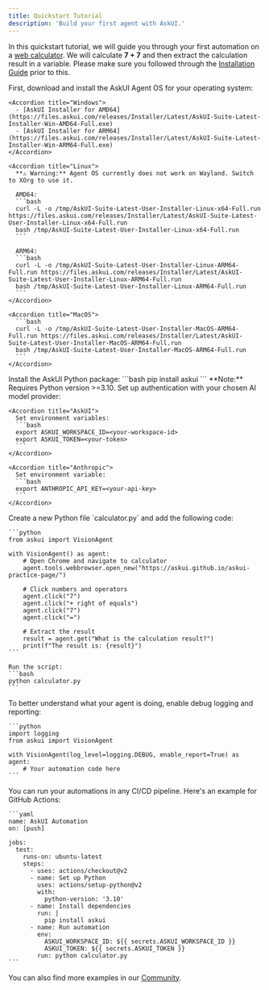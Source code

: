 ```yaml
---
title: Quickstart Tutorial
description: 'Build your first agent with AskUI.'
---
```


In this quickstart tutorial, we will guide you through your first automation on a [web calculator](https://askui.github.io/askui-practice-page/). We will calculate **7 + 7** and then extract the calculation result in a variable.
Please make sure you followed through the [Installation Guide](/introduction/02-getting-started/02-installation-guide) prior to this.

<Steps>
  <Step title="Install AskUI Agent OS">
    First, download and install the AskUI Agent OS for your operating system:

    <Accordion title="Windows">
      - [AskUI Installer for AMD64](https://files.askui.com/releases/Installer/Latest/AskUI-Suite-Latest-Installer-Win-AMD64-Full.exe)
      - [AskUI Installer for ARM64](https://files.askui.com/releases/Installer/Latest/AskUI-Suite-Latest-Installer-Win-ARM64-Full.exe)
    </Accordion>

    <Accordion title="Linux">
      **⚠️ Warning:** Agent OS currently does not work on Wayland. Switch to XOrg to use it.

      AMD64:
      ```bash
      curl -L -o /tmp/AskUI-Suite-Latest-User-Installer-Linux-x64-Full.run https://files.askui.com/releases/Installer/Latest/AskUI-Suite-Latest-User-Installer-Linux-x64-Full.run
      bash /tmp/AskUI-Suite-Latest-User-Installer-Linux-x64-Full.run
      ```

      ARM64:
      ```bash
      curl -L -o /tmp/AskUI-Suite-Latest-User-Installer-Linux-ARM64-Full.run https://files.askui.com/releases/Installer/Latest/AskUI-Suite-Latest-User-Installer-Linux-ARM64-Full.run
      bash /tmp/AskUI-Suite-Latest-User-Installer-Linux-ARM64-Full.run
      ```
    </Accordion>

    <Accordion title="MacOS">
      ```bash
      curl -L -o /tmp/AskUI-Suite-Latest-User-Installer-MacOS-ARM64-Full.run https://files.askui.com/releases/Installer/Latest/AskUI-Suite-Latest-User-Installer-MacOS-ARM64-Full.run
      bash /tmp/AskUI-Suite-Latest-User-Installer-MacOS-ARM64-Full.run
      ```
    </Accordion>
  </Step>

  <Step title="Install Python Package">
    Install the AskUI Python package:
    ```bash
    pip install askui
    ```
    **Note:** Requires Python version >=3.10.
  </Step>

  <Step title="Set Up Authentication">
    Set up authentication with your chosen AI model provider:

    <Accordion title="AskUI">
      Set environment variables:
      ```bash
      export ASKUI_WORKSPACE_ID=<your-workspace-id>
      export ASKUI_TOKEN=<your-token>
      ```
    </Accordion>

    <Accordion title="Anthropic">
      Set environment variable:
      ```bash
      export ANTHROPIC_API_KEY=<your-api-key>
      ```
    </Accordion>
  </Step>

  <Step title="Create Your First Automation">
    Create a new Python file `calculator.py` and add the following code:

    ```python
    from askui import VisionAgent

    with VisionAgent() as agent:
        # Open Chrome and navigate to calculator
        agent.tools.webbrowser.open_new("https://askui.github.io/askui-practice-page/")

        # Click numbers and operators
        agent.click("7")
        agent.click("+ right of equals")
        agent.click("7")
        agent.click("=")

        # Extract the result
        result = agent.get("What is the calculation result?")
        print(f"The result is: {result}")
    ```

    Run the script:
    ```bash
    python calculator.py
    ```
  </Step>

  <Step title="(Optional) Enable Detailed Logging">
    To better understand what your agent is doing, enable debug logging and reporting:

    ```python
    import logging
    from askui import VisionAgent

    with VisionAgent(log_level=logging.DEBUG, enable_report=True) as agent:
        # Your automation code here
    ```
  </Step>

  <Step title="(Optional) Run in CI/CD Pipeline">
    You can run your automations in any CI/CD pipeline. Here's an example for GitHub Actions:

    ```yaml
    name: AskUI Automation
    on: [push]
    
    jobs:
      test:
        runs-on: ubuntu-latest
        steps:
          - uses: actions/checkout@v2
          - name: Set up Python
            uses: actions/setup-python@v2
            with:
              python-version: '3.10'
          - name: Install dependencies
            run: |
              pip install askui
          - name: Run automation
            env:
              ASKUI_WORKSPACE_ID: ${{ secrets.ASKUI_WORKSPACE_ID }}
              ASKUI_TOKEN: ${{ secrets.ASKUI_TOKEN }}
            run: python calculator.py
    ```
  </Step>
</Steps>

You can also find more examples in our [Community](https://community.askui.com).
